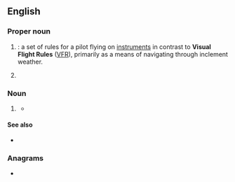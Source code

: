 ==English==

===Proper noun===
{{en-proper noun}}

# {{lb|en|aviation|pilot training}} {{initialism of|en|[[instrument|Instrument]] [[flight|Flight]] [[rules|Rules]]}}: a set of rules for a pilot flying on [[instrument]]s in contrast to '''Visual Flight Rules''' ([[VFR]]), primarily as a means of navigating through inclement weather.
# {{lb|en|nuclear physics|engineering}} {{init of|en|{{w|Integral Fast Reactor}}}}

===Noun===
{{head|en|noun}}

# {{lb|en|epidemiology}} {{initialism of|en|[[infection]] [[fatality]] [[rate]]}}
#* {{seeCites|en}}

====See also====
* {{l|en|CFR}}

===Anagrams===
* {{anagrams|en|a=fir|FIR|Fri|IRF|RFI|RIF|Rif|fir|rif}}